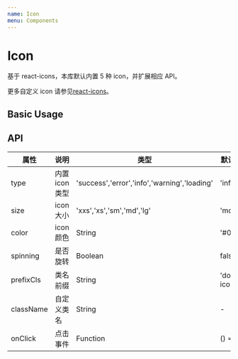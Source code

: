 ```yaml
---
name: Icon
menu: Components
---
```



# Icon

基于 react-icons，本库默认内置 5 种 icon，并扩展相应 API。

更多自定义 icon 请参见[react-icons](https://github.com/react-icons/react-icons)。

## Basic Usage

<Playground>
  <Icon type="info" />
</Playground>

## API

| 属性      | 说明           | 类型                                         | 默认值      |
| --------- | -------------- | -------------------------------------------- | ----------- |
| type      | 内置 icon 类型 | 'success','error','info','warning','loading' | 'info'      |
| size      | icon 大小      | 'xxs','xs','sm','md','lg'                    | 'md'        |
| color     | icon 颜色      | String                                       | '#000'      |
| spinning  | 是否旋转       | Boolean                                      | false       |
| prefixCls | 类名前缀       | String                                       | 'dora-icon' |
| className | 自定义类名     | String                                       | -           |
| onClick   | 点击事件       | Function                                     | () => {}    |

